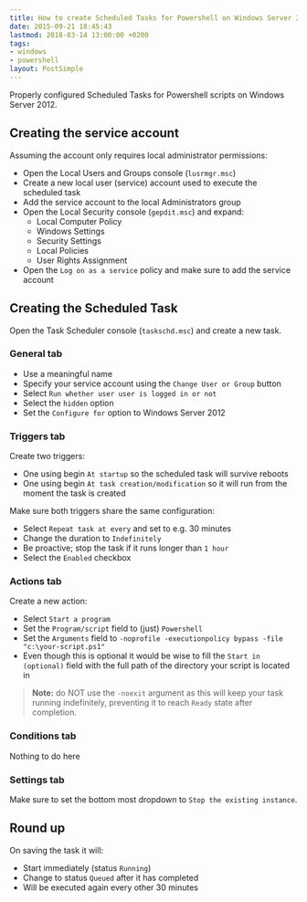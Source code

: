 ```yaml
---
title: How to create Scheduled Tasks for Powershell on Windows Server 2012
date: 2015-09-21 18:45:43
lastmod: 2018-03-14 13:00:00 +0200
tags:
- windows
- powershell
layout: PostSimple
---
```

Properly configured Scheduled Tasks for Powershell scripts on Windows Server 2012.

## Creating the service account

Assuming the account only requires local administrator permissions:

- Open the Local Users and Groups console (``lusrmgr.msc``)
- Create a new local user (service) account used to execute the scheduled task
- Add the service account to the local Administrators group
- Open the Local Security console (``gepdit.msc``) and expand:
  - Local Computer Policy
  - Windows Settings
  - Security Settings
  - Local Policies
  - User Rights Assignment
- Open the ``Log on as a service`` policy and make sure to add the service account

## Creating the Scheduled Task

Open the Task Scheduler console (``taskschd.msc``) and create a new task.

### General tab

- Use a meaningful name
- Specify your service account using the ``Change User or Group`` button
- Select ``Run whether user user is logged in or not``
- Select the ``hidden`` option
- Set the ``Configure for`` option to Windows Server 2012

### Triggers tab

Create two triggers:

- One using begin ``At startup`` so the scheduled task will survive reboots
- One using begin ``At task creation/modification`` so it will run from the moment the task is created

Make sure both triggers share the same configuration:

- Select ``Repeat task at every`` and set to e.g. 30 minutes
- Change the duration to ``Indefinitely``
- Be proactive; stop the task if it runs longer than ``1 hour``
- Select the ``Enabled`` checkbox

### Actions tab

Create a new action:

- Select ``Start a program``
- Set the ``Program/script`` field to (just) ``Powershell``
- Set the ``Arguments`` field to ``-noprofile -executionpolicy bypass -file "c:\your-script.ps1"``
- Even though this is optional it would be wise to fill the ``Start in (optional)``
field with the full path of the directory your script is located in

> **Note:** do NOT use the ``-noexit`` argument as this will keep your task running
> indefinitely, preventing it to reach ``Ready`` state after completion.

### Conditions tab

Nothing to do here

### Settings tab

Make sure to set the bottom most dropdown to ``Stop the existing instance``.

## Round up

On saving the task it will:

- Start immediately (status ``Running``)
- Change to status ``Queued`` after it has completed
- Will be executed again every other 30 minutes
